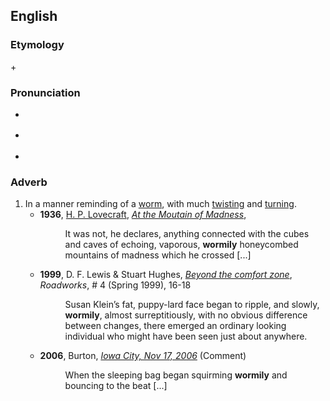 ==English==

===Etymology===
{{term|wormy}} + {{term|-ly}}

===Pronunciation===
* {{a|UK}} {{IPA|/ˈwəː.mə.lɪ/}}
* {{a|US}} {{IPA|/ˈwɝ.mə.li/}}
* {{audio|en-us-wormily.ogg|Audio (US)}}

===Adverb===
{{en-adv}}

#In a manner reminding of a [[worm]], with much [[twist]]ing and [[turn]]ing.
#*'''1936''', [[w:H. P. Lovecraft|H. P. Lovecraft]], ''[[w:At the Moutain of Madness|At the Moutain of Madness]]'',
#*:It was not, he declares, anything connected with the cubes and caves of echoing, vaporous, '''wormily''' honeycombed mountains of madness which he crossed [...]
#*'''1999''', D. F. Lewis & Stuart Hughes, ''[http://weirdmonger.livejournal.com/20743.html Beyond the comfort zone]'', ''Roadworks'', # 4 (Spring 1999), 16-18
#*:Susan Klein’s fat, puppy-lard face began to ripple, and slowly, '''wormily''', almost surreptitiously, with no obvious difference between changes, there emerged an ordinary looking individual who might have been seen just about anywhere.
#*'''2006''', Burton, ''[http://noshametheatre.blogspot.com/2006/11/iowa-city-nov-17-2006.html#c116398087645643171 Iowa City, Nov 17, 2006]'' (Comment)
#*:When the sleeping bag began squirming '''wormily''' and bouncing to the beat [...]